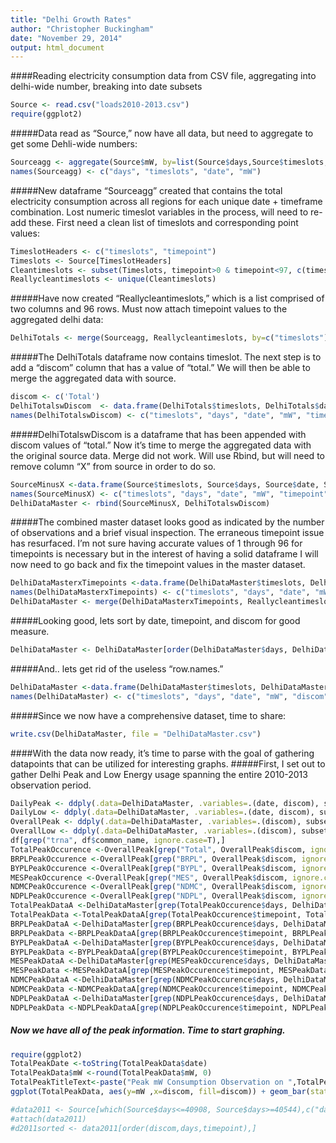 ```yaml
---
title: "Delhi Growth Rates"
author: "Christopher Buckingham"
date: "November 29, 2014"
output: html_document
---
```

####Reading electricity consumption data from CSV file, aggregating into delhi-wide number, breaking into date subsets

```r
Source <- read.csv("loads2010-2013.csv")
require(ggplot2)
```

#####Data read as "Source," now have all data, but need to aggregate to get some Dehli-wide numbers:

```r
Sourceagg <- aggregate(Source$mW, by=list(Source$days,Source$timeslots,Source$date), FUN=sum)
names(Sourceagg) <- c("days", "timeslots", "date", "mW")
```

#####New dataframe "Sourceagg" created that contains the total electricity consumption across all regions for each unique date + timeframe combination. Lost numeric timeslot variables in the process, will need to re-add these. First need a clean list of timeslots and corresponding point values:

```r
TimeslotHeaders <- c("timeslots", "timepoint")
Timeslots <- Source[TimeslotHeaders]
Cleantimeslots <- subset(Timeslots, timepoint>0 & timepoint<97, c(timeslots, timepoint))
Reallycleantimeslots <- unique(Cleantimeslots)  
```

#####Have now created "Reallycleantimeslots," which is a list comprised of two columns and 96 rows. Must now attach timepoint values to the aggregated delhi data:

```r
DelhiTotals <- merge(Sourceagg, Reallycleantimeslots, by=c("timeslots"))
```

#####The DelhiTotals dataframe now contains timeslot. The next step is to add a "discom" column that has a value of "total." We will then be able to merge the aggregated data with source.

```r
discom <- c('Total')
DelhiTotalswDiscom  <- data.frame(DelhiTotals$timeslots, DelhiTotals$days, DelhiTotals$date, DelhiTotals$mW, DelhiTotals$timepoint, discom)
names(DelhiTotalswDiscom) <- c("timeslots", "days", "date", "mW", "timepoint", "discom")
```

#####DelhiTotalswDiscom is a dataframe that has been appended with discom values of "total." Now it's time to merge the aggregated data with the original source data. Merge did not work. Will use Rbind, but will need to remove column "X" from source in order to do so.

```r
SourceMinusX <-data.frame(Source$timeslots, Source$days, Source$date, Source$mW, Source$timepoint, Source$discom)
names(SourceMinusX) <- c("timeslots", "days", "date", "mW", "timepoint", "discom")
DelhiDataMaster <- rbind(SourceMinusX, DelhiTotalswDiscom)
```

#####The combined master dataset looks good as indicated by the number of observations and a brief visual inspection. The erraneous timepoint issue has resurfaced. I'm not sure having accurate values of 1 through 96 for timepoints is necessary but in the interest of having a solid dataframe I will now need to go back and fix the timepoint values in the master dataset. 

```r
DelhiDataMasterxTimepoints <-data.frame(DelhiDataMaster$timeslots, DelhiDataMaster$days, DelhiDataMaster$date, DelhiDataMaster$mW, DelhiDataMaster$discom)
names(DelhiDataMasterxTimepoints) <- c("timeslots", "days", "date", "mW", "discom")
DelhiDataMaster <- merge(DelhiDataMasterxTimepoints, Reallycleantimeslots, by=c("timeslots"))
```

#####Looking good, lets sort by date, timepoint, and discom for good measure.

```r
DelhiDataMaster <- DelhiDataMaster[order(DelhiDataMaster$days, DelhiDataMaster$timepoint, DelhiDataMaster$discom),]
```

#####And.. lets get rid of the useless "row.names."

```r
DelhiDataMaster <-data.frame(DelhiDataMaster$timeslots, DelhiDataMaster$days, DelhiDataMaster$date, DelhiDataMaster$mW, DelhiDataMaster$discom, DelhiDataMaster$timepoint)
names(DelhiDataMaster) <- c("timeslots", "days", "date", "mW", "discom", "timepoint")
```

#####Since we now have a comprehensive dataset, time to share:

```r
write.csv(DelhiDataMaster, file = "DelhiDataMaster.csv")
```

####With the data now ready, it's time to parse with the goal of gathering datapoints that can be utilized for interesting graphs.
#####First, I set out to gather Delhi Peak and Low Energy usage spanning the entire 2010-2013 observation period.

```r
DailyPeak <- ddply(.data=DelhiDataMaster, .variables=.(date, discom), subset, mW==max(mW))
DailyLow <- ddply(.data=DelhiDataMaster, .variables=.(date, discom), subset, mW==min(mW))
OverallPeak <- ddply(.data=DelhiDataMaster, .variables=.(discom), subset, mW==max(mW))
OverallLow <- ddply(.data=DelhiDataMaster, .variables=.(discom), subset, mW==min(mW))
df[grep("trna", df$common_name, ignore.case=T),]
TotalPeakOccurence <-OverallPeak[grep("Total", OverallPeak$discom, ignore.case=T),]
BRPLPeakOccurence <-OverallPeak[grep("BRPL", OverallPeak$discom, ignore.case=T),]
BYPLPeakOccurence <-OverallPeak[grep("BYPL", OverallPeak$discom, ignore.case=T),]
MESPeakOccurence <-OverallPeak[grep("MES", OverallPeak$discom, ignore.case=T),]
NDMCPeakOccurence <-OverallPeak[grep("NDMC", OverallPeak$discom, ignore.case=T),]
NDPLPeakOccurence <-OverallPeak[grep("NDPL", OverallPeak$discom, ignore.case=T),]
TotalPeakDataA <-DelhiDataMaster[grep(TotalPeakOccurence$days, DelhiDataMaster$days,  ignore.case=T),]
TotalPeakData <-TotalPeakDataA[grep(TotalPeakOccurence$timepoint, TotalPeakDataA$timepoint,  ignore.case=T),]
BRPLPeakDataA <-DelhiDataMaster[grep(BRPLPeakOccurence$days, DelhiDataMaster$days,  ignore.case=T),]
BRPLPeakData <-BRPLPeakDataA[grep(BRPLPeakOccurence$timepoint, BRPLPeakDataA$timepoint,  ignore.case=T),]
BYPLPeakDataA <-DelhiDataMaster[grep(BYPLPeakOccurence$days, DelhiDataMaster$days,  ignore.case=T),]
BYPLPeakData <-BYPLPeakDataA[grep(BYPLPeakOccurence$timepoint, BYPLPeakDataA$timepoint,  ignore.case=T),]
MESPeakDataA <-DelhiDataMaster[grep(MESPeakOccurence$days, DelhiDataMaster$days,  ignore.case=T),]
MESPeakData <-MESPeakDataA[grep(MESPeakOccurence$timepoint, MESPeakDataA$timepoint,  ignore.case=T),]
NDMCPeakDataA <-DelhiDataMaster[grep(NDMCPeakOccurence$days, DelhiDataMaster$days,  ignore.case=T),]
NDMCPeakData <-NDMCPeakDataA[grep(NDMCPeakOccurence$timepoint, NDMCPeakDataA$timepoint,  ignore.case=T),]
NDPLPeakDataA <-DelhiDataMaster[grep(NDPLPeakOccurence$days, DelhiDataMaster$days,  ignore.case=T),]
NDPLPeakData <-NDPLPeakDataA[grep(NDPLPeakOccurence$timepoint, NDPLPeakDataA$timepoint,  ignore.case=T),]
```

##### Now we have all of the peak information. Time to start graphing.

```r
require(ggplot2)
TotalPeakDate <-toString(TotalPeakData$date)
TotalPeakData$mW <-round(TotalPeakData$mW, 0)
TotalPeakTitleText<-paste("Peak mW Consumption Observation on ",TotalPeakData$date, "at ",TotalPeakData$timeslots, Sep="")
ggplot(TotalPeakData, aes(y=mW ,x=discom, fill=discom)) + geom_bar(stat="identity", width=.75, alpha = 3/4) + ggtitle(TotalPeakTitleText) + ylab("mW by Distribution Company") + xlab("") + geom_text(aes(label = mW, size = 4, y=mW+125)
```

```r
#data2011 <- Source[which(Source$days<=40908, Source$days>=40544),c("days","timeslots","discom","mW","timepoint","date")]
#attach(data2011)
#d2011sorted <- data2011[order(discom,days,timepoint),]
```




